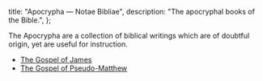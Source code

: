   title: "Apocrypha — Notae Bibliae",
  description: "The apocryphal books of the Bible.",
};

<Initial text="Apocrypha"/>

The Apocrypha are a collection of biblical writings which are of doubtful origin, yet are useful for instruction.

* [The Gospel of James](/bible/apocrypha/gospel-of-james)
* [The Gospel of Pseudo-Matthew](/bible/apocrypha/gospel-of-pseudo-matthew)
